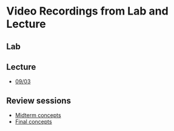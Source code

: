 # Video Recordings from Lab and Lecture {.unnumbered}

## Lab
 

## Lecture

- [09/03](https://mediaspace.wisc.edu/media/glm_2025_0903/1_qef89lqx)
  
## Review sessions

- [Midterm concepts]()
- [Final concepts]()